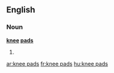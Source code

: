 ==English==

===Noun===
'''[[knee]] [[pads]]'''

# {{plural of|knee pad}}

[[ar:knee pads]]
[[fr:knee pads]]
[[hu:knee pads]]